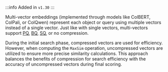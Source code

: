 :::info Added in `v1.30`
:::

Multi-vector embeddings (implemented through models like ColBERT, ColPali, or ColQwen) represent each object or query using multiple vectors instead of a single vector. Just like with single vectors, multi-vectors support [PQ](/developers/weaviate/configuration/compression/pq-compression), [BQ](/developers/weaviate/configuration/compression/bq-compression), [SQ](/developers/weaviate/configuration/compression/sq-compression), or no compression.

During the initial search phase, compressed vectors are used for efficiency. However, when computing the `MaxSim` operation, uncompressed vectors are utilized to ensure more precise similarity calculations. This approach balances the benefits of compression for search efficiency with the accuracy of uncompressed vectors during final scoring.
